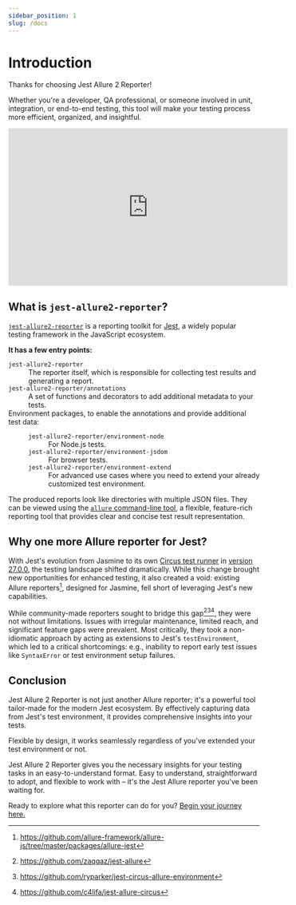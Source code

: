 ```yaml
---
sidebar_position: 1
slug: /docs
---
```


# Introduction

Thanks for choosing Jest Allure 2 Reporter!

Whether you're a developer, QA professional, or someone involved in unit, integration, or end-to-end testing, this tool will make your testing process more efficient, organized, and insightful.

<div className="text--center">
  <iframe width="560" height="315" src="https://www.youtube.com/embed/NpEaa2P7qZI" title="YouTube video player" frameBorder={0} allow="accelerometer; autoplay; clipboard-write; encrypted-media; gyroscope; picture-in-picture; web-share" allowFullScreen></iframe>
</div>

## What is `jest-allure2-reporter`?

[`jest-allure2-reporter`](https://www.npmjs.com/package/jest-allure2-reporter) is a reporting toolkit for [Jest](https://jestjs.io/), a widely popular testing framework in the JavaScript ecosystem.

**It has a few entry points:**

<dl>
  <dt><code>jest-allure2-reporter</code></dt>
  <dd>The reporter itself, which is responsible for collecting test results and generating a report.</dd>
  <dt><code>jest-allure2-reporter/annotations</code></dt>
  <dd>A set of functions and decorators to add additional metadata to your tests.</dd>
  <dt>
    Environment packages, to enable the annotations and provide additional test data:
  </dt>
  <dd>
    <dl>
      <dt><code>jest-allure2-reporter/environment-node</code></dt>
      <dd>For Node.js tests.</dd>
      <dt><code>jest-allure2-reporter/environment-jsdom</code></dt>
      <dd>For browser tests.</dd>
      <dt><code>jest-allure2-reporter/environment-extend</code></dt>
      <dd>For advanced use cases where you need to extend your already customized test environment.</dd>
    </dl>
  </dd>
</dl>

The produced reports look like directories with multiple JSON files.
They can be viewed using the [`allure` command-line tool][allure-cli], a flexible, feature-rich reporting tool that provides clear and concise test result representation.

## Why one more Allure reporter for Jest?

With Jest's evolution from Jasmine to its own [Circus test runner](https://github.com/jestjs/jest/pull/3668) in [version 27.0.0](https://jestjs.io/blog/2021/05/25/jest-27#flipping-defaults), the testing landscape shifted dramatically. While this change brought new opportunities for enhanced testing, it also created a void: existing Allure reporters[^1], designed for Jasmine, fell short of leveraging Jest's new capabilities.

While community-made reporters sought to bridge this gap[^2][^3][^4], they were not without limitations. Issues with irregular maintenance, limited reach, and significant feature gaps were prevalent. Most critically, they took a non-idiomatic approach by acting as extensions to Jest's `testEnvironment`, which led to a critical shortcomings: e.g., inability to report early test issues like `SyntaxError` or test environment setup failures.

## Conclusion

Jest Allure 2 Reporter is not just another Allure reporter; it's a powerful tool tailor-made for the modern Jest ecosystem. By effectively capturing data from Jest's test environment, it provides comprehensive insights into your tests.

Flexible by design, it works seamlessly regardless of you've extended your test environment or not.

Jest Allure 2 Reporter gives you the necessary insights for your testing tasks in an easy-to-understand format.
Easy to understand, straightforward to adopt, and flexible to work with – it's the Jest Allure reporter you've been waiting for.

Ready to explore what this reporter can do for you? [Begin your journey here.][config]

[^1]: https://github.com/allure-framework/allure-js/tree/master/packages/allure-jest
[^2]: https://github.com/zaqqaz/jest-allure
[^3]: https://github.com/ryparker/jest-circus-allure-environment
[^4]: https://github.com/c4lifa/jest-allure-circus

[allure-cli]: https://docs.qameta.io/allure/#_commandline
[config]: ../config/index.mdx


